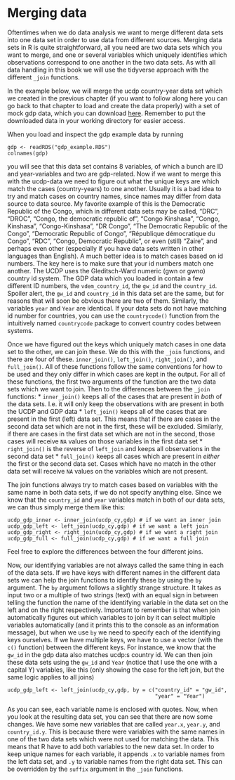 # Merging data

Oftentimes when we do data analysis we want to merge different data sets into one data set in order to use data from different sources. Merging data sets in R is quite straightforward, all you need are two data sets which you want to merge, and one or several variables which uniquely identifies which observations correspond to one another in the two data sets. As with all data handling in this book we will use the tidyverse approach with the different `_join` functions. 

In the example below, we will merge the ucdp country-year data set which we created in the previous chapter (if you want to follow along here you can go back to that chapter to load and create the data properly) with a set of mock gdp data, which you can download [here](https://github.com/Doktorandahl/teaching_data). Remember to put the downloaded data in your working directory for easier access.

When you load and inspect the gdp example data by running

```
gdp <- readRDS("gdp_example.RDS")
colnames(gdp)
```

you will see that this data set contains 8 variables, of which a bunch are ID and year-variables and two are gdp-related. Now if we want to merge this with the ucdp-data we need to figure out what the unique keys are which match the cases (country-years) to one another. Usually it is a bad idea to try and match cases on country names, since names may differ from data source to data source. My favorite example of this is the Democratic Republic of the Congo, which in different data sets may be called, "DRC", "DROC", "Congo, the democratic republic of", "Congo Kinshasa", "Congo, Kinshasa", "Congo-Kinshasa", "DR Congo", "The Democratic Republic of the Congo", "Democratic Republic of Congo", "République démocratique du Congo", "RDC", "Congo, Democratic Republic", or even (still) "Zaire", and perhaps even other (especially if you have data sets written in other languages than English). A much better idea is to match cases based on id numbers. The key here is to make sure that your id numbers match one another. The UCDP uses the Gleditsch-Ward numeric (gwn or gwno) country id system. The GDP data which you loaded in contain a few different ID numbers, the `vdem_country_id`, the `gw_id` and the `country_id`. Spoiler alert, the `gw_id` and `country_id` in this data set are the same, but for reasons that will soon be obvious there are two of them. Similarly, the variables `year` and `Year` are identical. If your data sets do not have matching id number for countries, you can use the `countrycode()` function from the intuitively named `countrycode` package to convert country codes between systems. 

Once we have figured out the keys which uniquely match cases in one data set to the other, we can join these. We do this with the `_join` functions, and there are four of these. `inner_join()`, `left_join()`, `right_join()`, and `full_join()`. All of these functions follow the same conventions for how to be used and they only differ in which cases are kept in the output. For all of these functions, the first two arguments of the function are the two data sets which we want to join. Then to the differences between the `_join` functions:
* `inner_join()` keeps all of the cases that are present in *both* of the data sets. I.e. it will only keep the observations with are present in both the UCDP and GDP data
* `left_join()` keeps all of the cases that are present in the first (left) data set. This means that if there are cases in the second data set which are not in the first, these will be excluded. Similarly, if there are cases in the first data set which are not in the second, those cases will receive `NA` values on those variables in the first data set
* `right_join()` is the reverse of `left_join` and keeps all observations in the second data set
* `full_join()` keeps all cases which are present in *either* the first or the second data set. Cases which have no match in the other data set will receive `NA` values on the variables which are not present.

The join functions always try to match cases based on variables with the same name in both data sets, if we do not specify anything else. Since we know that the `country_id` and `year` variables match in both of our data sets, we can thus simply merge them like this:

```
ucdp_gdp_inner <- inner_join(ucdp_cy,gdp) # if we want an inner join
ucdp_gdp_left <- left_join(ucdp_cy,gdp) # if we want a left join
ucdp_gdp_right <- right_join(ucdp_cy,gdp) # if we want a right join
ucdp_gdp_full <- full_join(ucdp_cy,gdp) # if we want a full join
```

Feel free to explore the differences between the four different joins. 

Now, our identifying variables are not always called the same thing in each of the data sets. If we have keys with different names in the different data sets we can help the join functions to identify these by using the `by` argument. The `by` argument follows a slightly strange structure. It takes as input two or a multiple of two strings (text) with an equal sign in between telling the function the name of the identifying variable in the data set on the left and on the right respectively. Important to remember is that when join automatically figures out which variables to join by it can select multiple variables automatically (and it prints this to the console as an information message), but when we use `by` we need to specify each of the identifying keys ourselves. If we have multiple keys, we have to use a vector (with the `c()` function) between the different keys. For instance, we know that the `gw_id` in the gdp data also matches ucdp:s country id. We can then join these data sets using the `gw_id` and `Year` (notice that I use the one with a capital Y) variables, like this (only showing the case for the left join, but the same logic applies to all joins)

```
ucdp_gdp_left <- left_join(ucdp_cy,gdp, by = c("country_id" = "gw_id",
                                               "year" = "Year")

```

As you can see, each variable name is enclosed with quotes. Now, when you look at the resulting data set, you can see that there are now some changes. We have some new variables that are called `year.x`, `year.y`, and `country_id.y`. This is because there were variables with the same names in one of the two data sets which were not used for matching the data. This means that R have to add both variables to the new data set. In order to keep unique names for each variable, it appends `.x` to variable names from the left data set, and `.y` to variable names from the right data set. This can be overridden by the `suffix` argument in the `_join` functions.





















